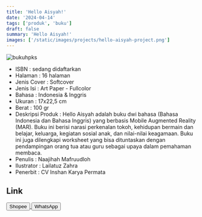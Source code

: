 ```yaml
---
title: 'Hello Aisyah!'
date: '2024-04-14'
tags: ['produk', 'buku']
draft: false
summary: 'Hello Aisyah!'
images: ['/static/images/projects/hello-aisyah-project.png']
---
```


![bukuhpks](/static/images/projects/hello-aisyah-project.png)

- ISBN : sedang didaftarkan
- Halaman : 16 halaman
- Jenis Cover : Softcover
- Jenis Isi : Art Paper - Fullcolor
- Bahasa : Indonesia & Inggris
- Ukuran : 17x22,5 cm
- Berat : 100 gr
- Deskripsi Produk : Hello Aisyah adalah buku dwi bahasa (Bahasa Indonesia dan Bahasa Inggris) yang berbasis Mobile Augmented Reality (MAR). Buku ini berisi narasi perkenalan tokoh, kehidupan bermain dan belajar, keluarga, kegiatan sosial anak, dan nilai-nilai keagamaan. Buku ini juga dilengkapi worksheet yang bisa dituntaskan dengan pendampingan orang tua atau guru sebagai upaya dalam pemahaman membaca.
- Penulis : Naajihah Mafruudloh
- Ilustrator : Lailatuz Zahra
- Penerbit : CV Inshan Karya Permata

## Link

<div>
<a
  href="https://shopee.co.id/Buku-Anak-TK-PAUD-Hello-Aisyah!-buku-bergambar-fullcolor-buku-cerita-bilingual-i.826142690.24072691694?sp_atk=03c34e85-8712-4dcb-a90c-d0ab444bfb98&xptdk=03c34e85-8712-4dcb-a90c-d0ab444bfb98"
  target="_blank"
>
  <button className="btn-shopee">Shopee</button>
</a>

  <a href="https://wa.me/6281567891021" target="_blank">
    <button className="btn-wa">WhatsApp</button>
  </a>
</div>
